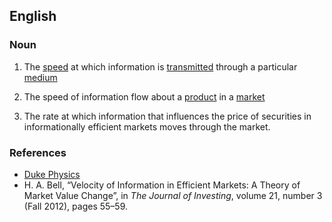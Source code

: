 ==English==

===Noun===
{{en-noun|~|information velocities}}

# {{lb|en|physics}} The [[speed]] at which information is [[transmitted]] through a particular [[medium]]
# {{lb|en|marketing}} The speed of information flow about a [[product]] in a [[market]]
# {{lb|en|finance}} The rate at which information that influences the price of securities in informationally efficient markets moves through the market.

===References===
* [http://www.phy.duke.edu/research/photon/qelectron/proj/infv/infv_intro.ptml Duke Physics]
* H. A. Bell, “Velocity of Information in Efficient Markets: A Theory of Market Value Change”, in ''The Journal of Investing'', volume 21, number 3 (Fall 2012), pages 55–59.